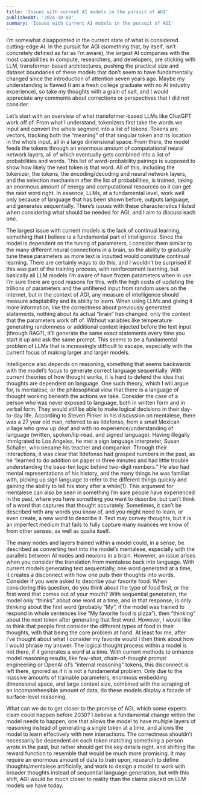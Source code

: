 ---
title: 'Issues with current AI models in the pursuit of AGI'
publishedAt: '2024-10-08'
summary: 'Issues with current AI models in the pursuit of AGI'
---

I’m somewhat disappointed in the current state of what is considered cutting-edge AI. In the pursuit for AGI 
(something that, by itself, isn’t concretely defined as far as I’m aware), the largest AI companies with the 
most capabilities in compute, researchers, and developers, are sticking with LLM, transformer-based architectures, 
pushing the practical size and dataset boundaries of these models that don’t seem to have fundamentally changed 
since the introduction of attention seven years ago. Maybe my understanding is flawed (I am a fresh college graduate 
with no AI industry experience), so take my thoughts with a grain of salt, and I would appreciate any comments 
about corrections or perspectives that I did not consider.

Let’s start with an overview of what transformer-based LLMs like ChatGPT work off of. From what I understand, 
tokenizers first take the words we input and convert the whole segment into a list of tokens. Tokens are vectors, 
tracking both the “meaning” of that singular token and its location in the whole input, all in a large dimensional 
space. From there, the model feeds the tokens through an enormous amount of computational neural network layers, 
all of which eventually gets combined into a list of probabilities and words. This list of word-probability 
pairings is supposed to show how likely the next token is that word. All of this, including the tokenizer, the 
tokens, the encoding/decoding and neural network layers, and the selection mechanism after the list of 
probabilities, is trained, taking an enormous amount of energy and computational resources so it can get the next 
word right. In essence, LLMs, at a fundamental level, work well only because of language that has been shown before, 
outputs language, and generates sequentially. There’s issues with these characteristics I listed when considering 
what should be needed for AGI, and I aim to discuss each one.

The largest issue with current models is the lack of continual learning, something that I believe is a fundamental 
part of intelligence. Since the model is dependent on the tuning of parameters, I consider them similar to the many 
different neural connections in a brain, so the ability to gradually tune these parameters as more text is inputted 
would constitute continual learning. There are certainly ways to do this, and I wouldn’t be surprised if this was 
part of the training process, with reinforcement learning, but basically all LLM models I’m aware of have frozen 
parameters when in use. I’m sure there are good reasons for this, with the high costs of updating the trillions of 
parameters and the unfiltered input from random users on the internet, but in the context of AGI, any measure of 
intelligence should measure adaptability and its ability to learn. When using LLMs and giving it more information, 
like the correctness about previously generated statements, nothing about its actual “brain” has changed, only the 
context that the parameters work off of. Without variables like temperature generating randomness or additional 
context injected before the text input (through RAG?), it’ll generate the same exact statements every time you 
start it up and ask the same prompt. This seems to be a fundamental problem of LLMs that is increasingly difficult 
to escape, especially with the current focus of making larger and larger models.

Intelligence also depends on reasoning, something that seems backwards with the model’s focus to generate correct 
language sequentially. With current theories of how thought works, it is hard to defend the idea that thoughts are 
dependent on language. One such theory, which I will argue for, is mentalese, or the philosophical view that there 
is a language of thought working beneath the actions we take. Consider the case of a person who was never exposed 
to language, both in written form and in verbal form. They would still be able to make logical decisions in their 
day-to-day life. According to Steven Pinker in his discussion on mentalese, there was a 27 year old man, referred 
to as Ildefonso, from a small Mexican village who grew up deaf and with no experience/understanding of language 
(written, spoken/lip-read, and signed language). Having illegally immigrated to Los Angeles, he met a sign language 
interpreter, Susan Schaller, who became his teacher and companion. Through their interactions, it was clear that 
Ildefonso had grasped numbers in the past, as he “learned to do addition on paper in three minutes and had little 
trouble understanding the base-ten logic behind two-digit numbers.” He also had mental representations of his 
history, and the many things he was familiar with, picking up sign language to refer to the different things quickly 
and gaining the ability to tell his story after a while(1). This argument for mentalese can also be seen in 
something I’m sure people have experienced in the past, where you have something you want to describe, but can’t 
think of a word that captures that thought accurately. Sometimes, it can’t be described with any words you know of, 
and you might need to learn, or even create, a new word to describe it. Text may convey thoughts, but it is an 
imperfect medium that fails to fully capture many nuances we know of from other senses, as well as qualia itself.

The many nodes and layers trained within a model could, in a sense, be described as converting text into the model’s 
mentalese, especially with the parallels between AI nodes and neurons in a brain. However, an issue arises when you 
consider the translation from mentalese back into language. With current models generating text sequentially, one 
word generated at a time, it creates a disconnect with how one puts their thoughts into words. Consider if you were 
asked to describe your favorite food. When considering this question, do you think about the type of food first, or 
the first word that comes out of your mouth? With sequential generation, the model only “thinks” about one word at 
a time, and in that response, is only thinking about the first word (probably “My”, if the model was trained to 
respond in whole sentences like “My favorite food is pizza”), then “thinking” about the next token after generating 
that first word. However, I would like to think that people first consider the different types of food in their 
thoughts, with that being the core problem at hand. At least for me, after I’ve thought about what I consider my 
favorite would I then think about how I would phrase my answer. The logical thought process within a model is not 
there, if it generates a word at a time. With current methods to enhance model reasoning results, like few-shot, 
chain-of-thought prompt engineering or OpenAI o1’s “internal reasoning” tokens, this disconnect is left there, 
ignored as if it is not a fundamental problem. Only due to the massive amounts of trainable parameters, enormous 
embedding dimensional space, and large context size, combined with the scraping of an incomprehensible amount of 
data, do these models display a facade of surface-level reasoning.

What can we do to get closer to the promise of AGI, which some experts claim could happen before 2030? I believe a 
fundamental change within the model needs to happen, one that allows the model to have multiple layers of reasoning 
instead of generating a single token at a time, and allows the model to learn effectively with new interactions. 
The correctness shouldn’t necessarily be dependent on each token matching something a person wrote in the past, but 
rather should get the key details right, and shifting the reward function to resemble that would be much more 
promising. It may require an enormous amount of data to train upon, research to define thoughts/mentalese 
artificially, and work to design a model to work with broader thoughts instead of sequential language generation, 
but with this shift, AGI would be much closer to reality than the claims placed on LLM models we have today.
